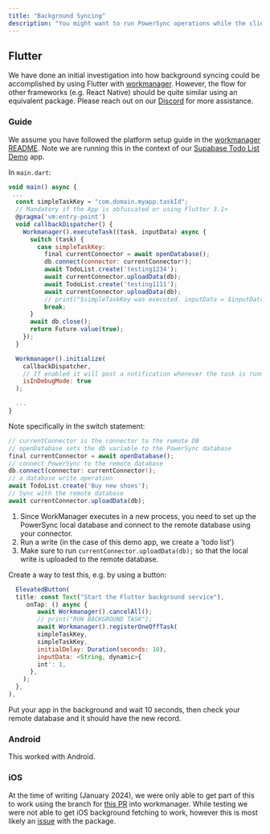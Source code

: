 ```yaml
---
title: "Background Syncing"
description: "You might want to run PowerSync operations while the client device is inactive or the app is in the background."
---
```


## Flutter

We have done an initial investigation into how background syncing could be accomplished by using Flutter with [workmanager](https://github.com/fluttercommunity/flutter%5Fworkmanager/blob/main/README.md). However, the flow for other frameworks (e.g. React Native) should be quite similar using an equivalent package. Please reach out on our [Discord](https://discord.gg/powersync) for more assistance.

### Guide

We assume you have followed the platform setup guide in the [workmanager README](https://github.com/fluttercommunity/flutter%5Fworkmanager/blob/main/README.md#platform-setup). Note we are running this in the context of our [Supabase Todo List Demo](https://github.com/powersync-ja/powersync.dart/tree/master/demos/supabase-todolist) app.

In `main.dart`:

```js
void main() async {
 ...
  const simpleTaskKey = "com.domain.myapp.taskId";
  // Mandatory if the App is obfuscated or using Flutter 3.1+
  @pragma('vm:entry-point')
  void callbackDispatcher() {
    Workmanager().executeTask((task, inputData) async {
      switch (task) {
        case simpleTaskKey:
          final currentConnector = await openDatabase();
          db.connect(connector: currentConnector!);
          await TodoList.create('testing1234');
          await currentConnector.uploadData(db);
          await TodoList.create('testing1111');
          await currentConnector.uploadData(db);
          // print("$simpleTaskKey was executed. inputData = $inputData");
          break;
      }
      await db.close();
      return Future.value(true);
    });
  }

  Workmanager().initialize(
    callbackDispatcher,
    // If enabled it will post a notification whenever the task is running. Handy for debugging tasks
    isInDebugMode: true
  );

  ...
}
```

Note specifically in the switch statement:

```js
// currentConnector is the connector to the remote DB
// openDatabase sets the db variable to the PowerSync database
final currentConnector = await openDatabase();
// connect PowerSync to the remote database
db.connect(connector: currentConnector!);
// a database write operation
await TodoList.create('Buy new shoes');
// Sync with the remote database
await currentConnector.uploadData(db);
```

1. Since WorkManager executes in a new process, you need to set up the PowerSync local database and connect to the remote database using your connector.
2. Run a write (in the case of this demo app, we create a 'todo list')
3. Make sure to run `currentConnector.uploadData(db);` so that the local write is uploaded to the remote database.

Create a way to test this, e.g. by using a button:

```js
  ElevatedButton(
  title: const Text("Start the Flutter background service"),
     onTap: () async {
        await Workmanager().cancelAll();
        // print("RUN BACKGROUND TASK");
        await Workmanager().registerOneOffTask(
        simpleTaskKey,
        simpleTaskKey,
        initialDelay: Duration(seconds: 10),
        inputData: <String, dynamic>{
        int': 1,
      },
    );
  },
),
```

Put your app in the background and wait 10 seconds, then check your remote database and it should have the new record.

### Android

This worked with Android.

### iOS

At the time of writing (January 2024), we were only able to get part of this to work using the branch for [this PR](https://github.com/fluttercommunity/flutter%5Fworkmanager/pull/511) into workmanager. While testing we were not able to get iOS background fetching to work, however this is most likely an [issue](https://github.com/fluttercommunity/flutter%5Fworkmanager/issues/515) with the package.
